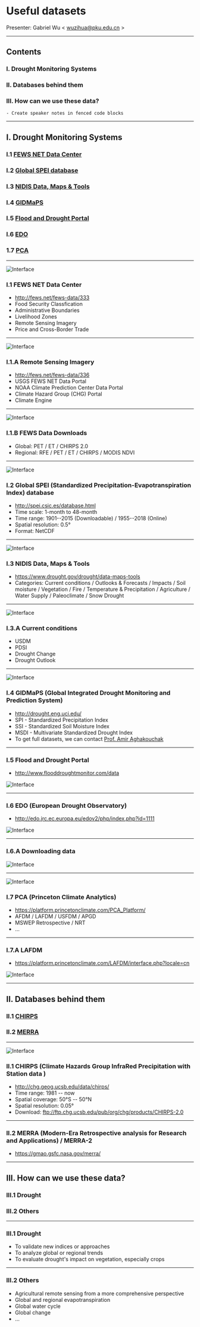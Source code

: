 

<Head>
  <title>Useful Datasets</title>
</Head>

# Useful datasets

Presenter: Gabriel Wu < <wuzihua@pku.edu.cn> >

---

## Contents

### I. Drought Monitoring Systems

### II. Databases behind them

### III. How can we use these data?

```notes
- Create speaker notes in fenced code blocks
```

---

## I. Drought Monitoring Systems

### I.1 [FEWS NET Data Center](http://fews.net/fews-data/333)

### I.2 [Global SPEI database](http://spei.csic.es/database.html)

### I.3 [NIDIS Data, Maps & Tools](https://www.drought.gov/drought/data-maps-tools)

### I.4 [GIDMaPS](http://drought.eng.uci.edu/)

### I.5 [Flood and Drought Portal](http://www.flooddroughtmonitor.com/home)

### I.6 [EDO](http://edo.jrc.ec.europa.eu/edov2/php/index.php?id=1000)

### 1.7 [PCA](http://princetonclimate.com/)

---


![Interface](./static/fews.png)

### I.1 FEWS NET Data Center

- <http://fews.net/fews-data/333>
- Food Security Classfication
- Administrative Boundaries
- Livelihood Zones
- Remote Sensing Imagery
- Price and Cross-Border Trade

---


![Interface](./static/fews_ri.png)

### I.1.A Remote Sensing Imagery

- <http://fews.net/fews-data/336>
- USGS FEWS NET Data Portal
- NOAA Climate Prediction Center Data Portal
- Climate Hazard Group (CHG) Portal
- Climate Engine

---


![Interface](./static/fews.gif)

### I.1.B FEWS Data Downloads

- Global: PET / ET / CHIRPS 2.0
- Regional: RFE / PET / ET / CHIRPS / MODIS NDVI

---


![Interface](./static/spei.gif)

### I.2 Global SPEI (Standardized Precipitation-Evapotranspiration Index) database

- <http://spei.csic.es/database.html>
- Time scale: 1-month to 48-month
- Time range: 1901--2015 (Downloadable) / 1955--2018 (Online)
- Spatial resolution: 0.5°
- Format: NetCDF

---


![Interface](./static/nidis.png)

### I.3 NIDIS Data, Maps & Tools

- <https://www.drought.gov/drought/data-maps-tools>
- Categories: Current conditions / Outlooks & Forecasts / Impacts / Soil
  moisture / Vegetation / Fire / Temperature & Precipitation / Agriculture /
  Water Supply / Paleoclimate / Snow Drought

---


![Interface](./static/nidis_cc.png)

### I.3.A Current conditions

- USDM
- PDSI
- Drought Change
- Drought Outlook

---


![Interface](./static/gidmaps.gif)

### I.4 GIDMaPS (Global Integrated Drought Monitoring and Prediction System)

- <http://drought.eng.uci.edu/>
- SPI - Standardized Precipitation Index
- SSI - Standardized Soil Moisture Index
- MSDI - Multivariate Standardized Drought Index
- To get full datasets, we can contact [Prof. Amir Aghakouchak](mailto:amir.a@uci.edu)

---

### I.5 Flood and Drought Portal

- <http://www.flooddroughtmonitor.com/data>

![Interface](./static/fdp.gif)

---

### I.6 EDO (European Drought Observatory)

- <http://edo.jrc.ec.europa.eu/edov2/php/index.php?id=1111>

![Interface](./static/edo.gif)

---

### I.6.A Downloading data

![Interface](./static/edo2.gif)

---


![Interface](./static/pca.png)

### I.7 PCA (Princeton Climate Analytics)

- <https://platform.princetonclimate.com/PCA_Platform/>
- AFDM / LAFDM / USFDM / APGD
- MSWEP Retrospective / NRT
- ...

---

### I.7.A LAFDM

- <https://platform.princetonclimate.com/LAFDM/interface.php?locale=cn>

![Interface](./static/lafdm.gif)

---

## II. Databases behind them

### II.1 [CHIRPS](http://chg.geog.ucsb.edu/data/chirps/)

### II.2 [MERRA](https://gmao.gsfc.nasa.gov/merra/)

---


![Interface](./static/chirps.png)

### II.1 CHIRPS (Climate Hazards Group InfraRed Precipitation with Station data )

- <http://chg.geog.ucsb.edu/data/chirps/>
- Time range: 1981 -- now
- Spatial coverage: 50°S -- 50°N
- Spatial resolution: 0.05°
- Download: <ftp://ftp.chg.ucsb.edu/pub/org/chg/products/CHIRPS-2.0>

---

### II.2 MERRA (Modern-Era Retrospective analysis for Research and Applications) / MERRA-2

- <https://gmao.gsfc.nasa.gov/merra/>

---

## III. How can we use these data?

### III.1 Drought

### III.2 Others

---

### III.1 Drought

- To validate new indices or approaches
- To analyze global or regional trends
- To evaluate drought's impact on vegetation, especially crops

---

### III.2 Others

- Agricultural remote sensing from a more comprehensive perspective
- Global and regional evapotranspiration
- Global water cycle
- Global change
- ...
